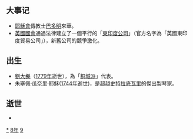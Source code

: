 {{yearTOC|1698|清'''[[康熙_(年号)|康熙]]三十七年'''；越南'''[[正和_(越南)|正和]]十九年'''；日本'''[[元祿|元祿]]十一年'''}}
== 大事记 ==
*[[耶穌會|耶穌會]]傳教士[[巴多明|巴多明]]來華。
*[[英國國會|英國國會]]通過法律建立了一個平行的「[[英國東印度公司|東印度公司]]」（官方名字為「英國東印度貿易公司」），新舊公司的競爭激化。

== 出生 ==
* [[劉大櫆|劉大櫆]]（[[1779年|1779年]]逝世），為「[[桐城派|桐城派]]」代表。
*朱塞佩‧瓜奈里‧耶穌([[1744年|1744年]]逝世)，是超越[[史特拉底瓦里|史特拉底瓦里]]的傑出製琴家。

== 逝世 ==
{{Wikisource year mention}}
*

[[Category:1698年|*]]
[[Category:1690年代|8年]]
[[Category:17世纪各年|9]]
